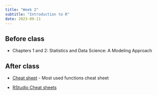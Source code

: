 ```yaml
---
title: "Week 2"
subtitle: "Introduction to R"
date: 2023-09-11
---
```

## Before class

- Chapters 1 and 2: Statistics and Data Science: A Modeling Approach

## After class

- [Cheat sheet](https://dmirman.github.io/RCheatSheet.pdf) - Most used functions cheat sheet 

- [RStudio Cheat sheets](https://posit.co/resources/cheatsheets/)




